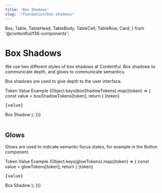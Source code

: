 ```yaml
---
title: 'Box Shadows'
slug: '/foundation/box-shadows/'
---
```



  Box,
  Table,
  TableHead,
  TableBody,
  TableCell,
  TableRow,
  Card,
} from '@contentful/f36-components';

# Box Shadows

We use two different styles of box shadows at Contentful. Box shadows to
communicate depth, and glows to communicate semantics.

Box shadows are used to give depth to the user interface.

<Box marginBottom="spacingL">
  <Table>
    <TableHead>
      <TableRow>
        <TableCell>Token</TableCell>
        <TableCell>Value</TableCell>
        <TableCell>Example</TableCell>
      </TableRow>
    </TableHead>
    <TableBody>
      {Object.keys(boxShadowTokens).map((token) => {
        const value = boxShadowTokens[token];
        return (
          <TableRow key={token}>
            <TableCell>{token}</TableCell>
            <TableCell>
              <pre>{value}</pre>
            </TableCell>
            <TableCell>
              <Card>Box Shadow</Card>
            </TableCell>
          </TableRow>
        );
      })}
    </TableBody>
  </Table>
</Box>

## Glows

Glows are used to indicate semantic focus states, for example in the
Button component.

<Table>
  <TableHead>
    <TableRow>
      <TableCell>Token</TableCell>
      <TableCell>Value</TableCell>
      <TableCell>Example</TableCell>
    </TableRow>
  </TableHead>
  <TableBody>
    {Object.keys(glowTokens).map((token) => {
      const value = glowTokens[token];
      return (
        <TableRow key={token}>
          <TableCell>{token}</TableCell>
          <TableCell>
            <pre>{value}</pre>
          </TableCell>
          <TableCell>
            <Card style={{ boxShadow: value }}>Box Shadow</Card>
          </TableCell>
        </TableRow>
      );
    })}
  </TableBody>
</Table>
